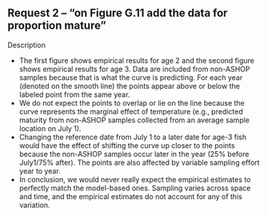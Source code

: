 ## Request 2 -- "on Figure G.11 add the data for proportion mature"

Description

* The first figure shows empirical results for age 2 and the second figure shows
  empirical results for age 3. Data are included from non-ASHOP samples because
  that is what the curve is predicting. For each year (denoted on the smooth
  line) the points appear above or below the labeled point from the same year.
* We do not expect the points to overlap or lie on the line because the curve
  represents the marginal effect of temperature (e.g., predicted maturity from
  non-ASHOP samples collected from an average sample location on July 1).
* Changing the reference date from July 1 to a later date for age-3 fish would
  have the effect of shifting the curve up closer to the points because the
  non-ASHOP samples occur later in the year (25% before July1/75% after). The
  points are also affected by variable sampling effort year to year.
* In conclusion, we would never really expect the empirical estimates to
  perfectly match the model-based ones. Sampling varies across space and time,
  and the empirical estimates do not account for any of this variation.

